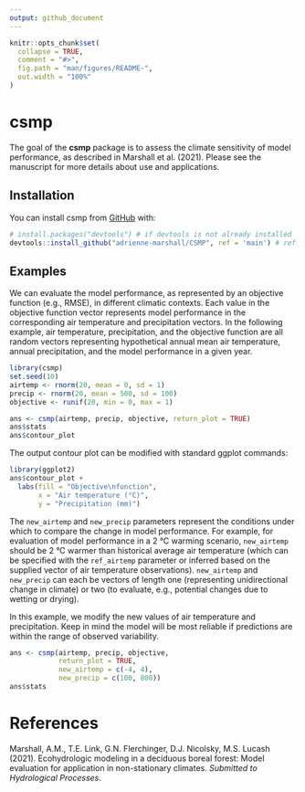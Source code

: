 ```yaml
---
output: github_document
---
```


<!-- README.md is generated from README.Rmd. Please edit that file -->

```r
knitr::opts_chunk$set(
  collapse = TRUE,
  comment = "#>",
  fig.path = "man/figures/README-",
  out.width = "100%"
)
```

# csmp

<!-- badges: start -->
<!-- badges: end -->

The goal of the **csmp** package is to assess the climate sensitivity of model performance, as described in Marshall et al. (2021). Please see the manuscript for more details about use and applications. 

## Installation

You can install csmp from [GitHub](https://github.com/) with:

``` r
# install.packages("devtools") # if devtools is not already installed
devtools::install_github("adrienne-marshall/CSMP", ref = 'main') # ref needed for older versions of devtools()
```

## Examples

We can evaluate the model performance, as represented by an objective function (e.g., RMSE), in different climatic contexts. Each value in the objective function vector represents model performance in the corresponding air temperature and precipitation vectors. In the following example, air temperature, precipitation, and the objective function are all random vectors representing hypothetical annual mean air temperature, annual precipitation, and the model performance in a given year. 

```r
library(csmp)
set.seed(10)
airtemp <- rnorm(20, mean = 0, sd = 1)
precip <- rnorm(20, mean = 500, sd = 100)
objective <- runif(20, min = 0, max = 1)

ans <- csmp(airtemp, precip, objective, return_plot = TRUE)
ans$stats
ans$contour_plot 

```

The output contour plot can be modified with standard ggplot commands: 

```r
library(ggplot2)
ans$contour_plot + 
  labs(fill = "Objective\nfunction",
       x = "Air temperature (°C)",
       y = "Precipitation (mm)")
```

The `new_airtemp` and `new_precip` parameters represent the conditions under which to compare the change in model performance. For example, for evaluation of model performance in a 2 °C warming scenario, `new_airtemp` should be 2 °C warmer than historical average air temperature (which can be specified with the `ref_airtemp` parameter or inferred based on the supplied vector of air temperature observations). `new_airtemp` and `new_precip` can each be vectors of length one (representing unidirectional change in climate) or two (to evaluate, e.g., potential changes due to wetting or drying).

In this example, we modify the new values of air temperature and precipitation. Keep in mind the model will be most reliable if predictions are within the range of observed variability. 

```r
ans <- csmp(airtemp, precip, objective,
            return_plot = TRUE,
            new_airtemp = c(-4, 4),
            new_precip = c(100, 800))
ans$stats
```

# References

Marshall, A.M., T.E. Link, G.N. Flerchinger, D.J. Nicolsky, M.S. Lucash (2021). Ecohydrologic modeling in a deciduous boreal forest: Model evaluation for application in non-stationary climates. _*Submitted to Hydrological Processes*_.


